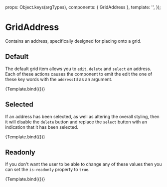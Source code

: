 
<Meta
  title="GridAddress"
  component={GridAddress}
  argTypes={{}}
/>

  props: Object.keys(argTypes),
  components: { GridAddress },
  template: '<GridAddress :address="address" :is-readonly="isReadonly" :is-selected="isSelected"></GridAddress>',
});

# GridAddress

Contains an address, specifically designed for placing onto a grid.

## Default

The default grid item allows you to `edit`, `delete` and `select` an address.  Each of these
actions causes the component to emit the edit the one of these key words with the `addressId` as an argument.

<Canvas>
  <Story 
    name="Default"
    args={{
      address: someAddress,
      isReadonly: false,
      isSelected: false,
      }}>
    {Template.bind({})}
  </Story>
</Canvas>

<ArgsTable story="Default"/>

## Selected

If an address has been selected, as well as altering the overall styling,
then it will disable the `delete` button and replace the `select` button
with an indication that it has been selected.

<Canvas>
  <Story name="Selected" args={{
    address: someAddress,
    isSelected: true,
    isReadonly: false,
  }}>
  {Template.bind({})}
  </Story>
</Canvas>

<ArgsTable story="Selected"/>

## Readonly

If you don't want the user to be able to change any of these values
then you can set the `is-readonly` property to `true`.

<Canvas>
  <Story name="Readonly" args={{
    address: someAddress,
    isSelected: false,
    isReadonly: true,
  }}>
  {Template.bind({})}
  </Story>
</Canvas>

<ArgsTable story="Readonly"/>